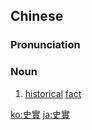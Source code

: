 {{also|史实}}
==Chinese==
{{zh-forms|s=史实}}

===Pronunciation===
{{zh-pron
|m=shǐshí
|c=si2 sat6
|mn=qz:sí-si̍t/tw,xm,zz:sú-si̍t
|cat=n
}}

===Noun===
{{zh-noun}}

# [[historical]] [[fact]]

[[ko:史實]]
[[ja:史實]]